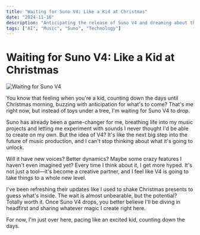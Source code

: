 ```yaml
---
title: "Waiting for Suno V4: Like a Kid at Christmas"
date: "2024-11-16"
description: "Anticipating the release of Suno V4 and dreaming about the future of AI music creation."
tags: ["AI", "Music", "Suno", "Technology"]
---
```


# Waiting for Suno V4: Like a Kid at Christmas

![Waiting for Suno V4](/images/WaitingForSuno4.webp)

You know that feeling when you're a kid, counting down the days until Christmas morning, buzzing with anticipation for what's to come? That's me right now, but instead of toys under a tree, I'm waiting for Suno V4 to drop.

Suno has already been a game-changer for me, breathing life into my music projects and letting me experiment with sounds I never thought I'd be able to create on my own. But the idea of V4? It's like the next big step into the future of music production, and I can't stop thinking about what it's going to unlock.

Will it have new voices? Better dynamics? Maybe some crazy features I haven't even imagined yet? Every time I think about it, I get more hyped. It's not just a tool—it's become a creative partner, and I feel like V4 is going to take things to a whole new level.

I've been refreshing their updates like I used to shake Christmas presents to guess what's inside. The wait is almost unbearable, but the potential? Totally worth it. Once Suno V4 drops, you better believe I'll be diving in headfirst and sharing whatever magic I create right here.

For now, I'm just over here, pacing like an excited kid, counting down the days.
